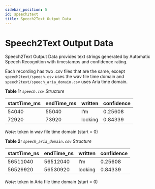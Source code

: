 ```yaml
---
sidebar_position: 5
id: speech2text
title: Speech2Text Output Data
---
```


# Speech2Text Output Data

Speech2Text Output Data provides text strings generated by Automatic Speech Recognition with timestamps and confidence rating.

Each recording has two .csv files that are the same, except  `speech2text/speech.csv` uses the wav file time domain and  `speech2text/speech_aria_domain.csv` uses Aria time domain.



**Table 1:** *`speech.csv` Structure*

|startTime_ms          |endTime_ms          |written          |confidence          |
|---          |---          |---          |---          |
|54040          |55040          | I’m          |0.25608          |
|72920          |73920          | looking          |0.84339          |

*Note:* token in wav file time domain (start = 0)



**Table 2:** *`speech_aria_domain.csv` Structure*

| startTime_ns          | endTime_ns          | written          | confidence          |
|---          |---          |---          |---          |
|56511040          |56512040          | I’m          |0.25608          |
|56529920          |56530920          | looking          |0.84339          |

*Note:* token in Aria file time domain (start = 0)
